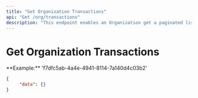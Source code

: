```yaml
---
title: "Get Organization Transactions"
api: "Get /org/transactions"
description: "This endpoint enables an Organization get a paginated list of transactions."
---
```


# Get Organization Transactions

<ParamField body="orgId" type="string" required>
	**Example:** 'f7dfc5ab-4a4e-4941-8114-7a140d4c03b2'
</ParamField>

<ResponseExample>

```json
{
	 "data": {}
}
```

</ResponseExample>